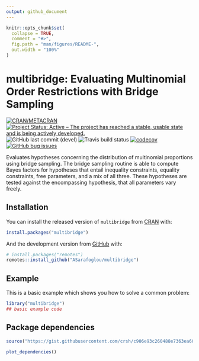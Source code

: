 ```yaml
---
output: github_document
---
```


<!-- README.md is generated from README.Rmd. Please edit that file -->

```r
knitr::opts_chunk$set(
  collapse = TRUE,
  comment = "#>",
  fig.path = "man/figures/README-",
  out.width = "100%"
)
```

# multibridge: Evaluating Multinomial Order Restrictions with Bridge Sampling

<!-- badges: start -->
[![CRAN/METACRAN](https://img.shields.io/cran/v/multibridge?label=CRAN&logo=r)](https://cran.r-project.org/web/packages/multibridge/index.html) [![Project Status: Active – The project has reached a stable, usable state and is being actively developed.](https://www.repostatus.org/badges/latest/active.svg)](https://www.repostatus.org/#active) ![GitHub last commit (devel)](https://img.shields.io/github/last-commit/ASarafoglou/multibridge/devel?label=Last commit&logo=github&logoColor=%23FFF) ![Travis build status](https://img.shields.io/travis/ASarafoglou/multibridge?label=Build&logo=travis-ci&logoColor=%23FFF) [![codecov](https://codecov.io/gh/ASarafoglou/multibridge/branch/master/graph/badge.svg)](https://codecov.io/gh/ASarafoglou/multibridge) [![GitHub bug issues](https://img.shields.io/github/issues/ASarafoglou/multibridge/bug?label=Bugs&logo=github&logoColor=%23FFF)](https://github.com/ASarafoglou/multibridge/issues?q=is%3Aopen+is%3Aissue+label%3Abug)
<!-- badges: end -->

Evaluates hypotheses concerning the distribution of multinomial proportions using bridge sampling.
The bridge sampling routine is able to compute Bayes factors for hypotheses that entail inequality constraints, equality constraints, free parameters, and a mix of all three.
These hypotheses are tested against the encompassing hypothesis, that all parameters vary freely.

## Installation

You can install the released version of `multibridge` from [CRAN](https://CRAN.R-project.org) with:

~~~r
install.packages("multibridge")
~~~

And the development version from [GitHub](https://github.com/) with:

~~~r
# install.packages("remotes")
remotes::install_github("ASarafoglou/multibridge")
~~~


## Example

This is a basic example which shows you how to solve a common problem:

```r
library("multibridge")
## basic example code
```


## Package dependencies

```r
source("https://gist.githubusercontent.com/crsh/c906e93c260488e7363ea606243057c2/raw/c3af0295f2c0905413cfc17b3aa990ca42a5ac35/plot_dependencies.R")

plot_dependencies()
```

